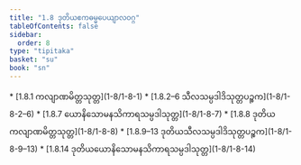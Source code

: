 ```yaml
---
title: "1.8 ဒုတိယဧကဓမ္မပေယျာလဝဂ္ဂ"
tableOfContents: false
sidebar:
  order: 8
type: "tipitaka"
basket: "su"
book: "sn"
---
```



<DynamicBreadcrumb />



<TableOfContents book="sn" section="1.8">
* [1.8.1 ကလျာဏမိတ္တသုတ္တ](1-8/1-8-1)
* [1.8.2–6 သီလသမ္ပဒါဒိသုတ္တပဉ္စက](1-8/1-8-2–6)
* [1.8.7 ယောနိသောမနသိကာရသမ္ပဒါသုတ္တ](1-8/1-8-7)
* [1.8.8 ဒုတိယကလျာဏမိတ္တသုတ္တ](1-8/1-8-8)
* [1.8.9–13 ဒုတိယသီလသမ္ပဒါဒိသုတ္တပဉ္စက](1-8/1-8-9–13)
* [1.8.14 ဒုတိယယောနိသောမနသိကာရသမ္ပဒါသုတ္တ](1-8/1-8-14)
</TableOfContents>